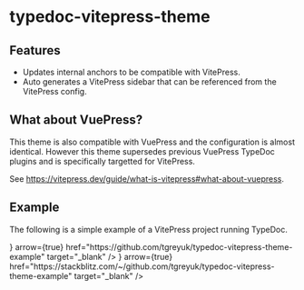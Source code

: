 
# typedoc-vitepress-theme

<PackageDescription pjson={pjson} />

## Features

- Updates internal anchors to be compatible with VitePress.
- Auto generates a VitePress sidebar that can be referenced from the VitePress config.

## What about VuePress?

This theme is also compatible with VuePress and the configuration is almost identical. However this theme supersedes previous VuePress TypeDoc plugins and is specifically targetted for VitePress.

See https://vitepress.dev/guide/what-is-vitepress#what-about-vuepress.

## Example

The following is a simple example of a VitePress project running TypeDoc.

<Cards num={2}>
  <Cards.Card
    title="View on Github"
    icon={<Image src="/github-logo.png" alt="Github" width={24} height={24} />}
    arrow={true}
    href="https://github.com/tgreyuk/typedoc-vitepress-theme-example"
    target="_blank"
  />
  <Cards.Card
    title="View on StackBlitz"
    icon={
      <Image
        src="/stackblitz-logo.png"
        alt="Stackblitz"
        width={24}
        height={24}
      />
    }
    arrow={true}
    href="https://stackblitz.com/~/github.com/tgreyuk/typedoc-vitepress-theme-example"
    target="_blank"
  />
</Cards>
